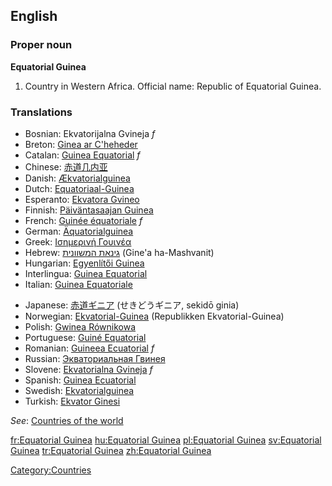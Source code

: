 ==English==

===Proper noun===
'''Equatorial Guinea'''
{{wikipedia}}
# Country in Western Africa. Official name: Republic of Equatorial Guinea.
===Translations===
{{top}}
*Bosnian: Ekvatorijalna Gvineja ''f''
*Breton: [[Ginea ar C'heheder]]
*Catalan: [[Guinea Equatorial]] ''f''
*Chinese: [[赤道几内亚]]
*Danish: [[Ækvatorialguinea]]
*Dutch: [[Equatoriaal-Guinea]]
*Esperanto: [[Ekvatora Gvineo]]
*Finnish: [[Päiväntasaajan Guinea]]
*French: [[Guinée équatoriale]] ''f''
*German: [[Äquatorialguinea]]
*Greek: [[Ισημερινή Γουινέα]]
*Hebrew: [[גינאת המשוונית]] (Gine'a ha-Mashvanit)
*Hungarian: [[Egyenlítői Guinea]]
*Interlingua: [[Guinea Equatorial]]
*Italian: [[Guinea Equatoriale]]
{{mid}}
*Japanese: [[赤道ギニア]] (せきどうギニア, sekidō ginia)
*Norwegian: [[Ekvatorial-Guinea]] (Republikken Ekvatorial-Guinea)
*Polish: [[Gwinea Równikowa]]
*Portuguese: [[Guiné Equatorial]]
*Romanian: [[Guineea Ecuatorial]] ''f''
*Russian: [[Экваториальная Гвинея]]
*Slovene: [[Ekvatorialna Gvineja]] ''f''
*Spanish: [[Guinea Ecuatorial]]
*Swedish: [[Ekvatorialguinea]]
*Turkish: [[Ekvator Ginesi]]
{{bottom}}

''See'': [[Countries of the world]]

[[Category:Countries]]
[[fr:Equatorial Guinea]]
[[hu:Equatorial Guinea]]
[[pl:Equatorial Guinea]]
[[sv:Equatorial Guinea]]
[[tr:Equatorial Guinea]]
[[zh:Equatorial Guinea]]